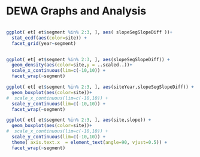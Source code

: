 DEWA Graphs and Analysis
========================================================

```r




```

```r

ggplot( et[ et$segment %in% 2:3, ], aes( slopeSegSlopeDiff ))+
  stat_ecdf(aes(color=site)) +
  facet_grid(year~segment)


ggplot( et[ et$segment %in% 2:3, ], aes(slopeSegSlopeDiff)) +
  geom_density(aes(color=site,y = ..scaled..))+
  scale_x_continuous(lim=c(-10,10)) +
  facet_wrap(~segment)

ggplot( et[ et$segment %in% 2:3, ], aes(siteYear,slopeSegSlopeDiff)) +
  geom_boxplot(aes(color=site))+
#  scale_x_continuous(lim=c(-10,10)) +
  scale_y_continuous(lim=c(-10,10)) +
  facet_wrap(~segment)

ggplot( et[ et$segment %in% 2:3, ], aes(site,slope)) +
  geom_boxplot(aes(color=site))+
#  scale_x_continuous(lim=c(-10,10)) +
  scale_y_continuous(lim=c(-10,10)) +
  theme( axis.text.x  = element_text(angle=90, vjust=0.5)) +
  facet_wrap(~segment)

```


